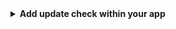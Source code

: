 <FancyStep step={props.step}>
    <details>
        <summary>
            <strong>Add update check within your app</strong>
        </summary>

        Velopack provides a simple way to check for updates and apply them. 
        The following show how to implement a basic update check within your application. 
        
        You can also split up the various methods to allow your users to control when to check for updates, download them, or apply them.

        ```csharp
        private static async Task UpdateMyApp()
        {
            var mgr = new UpdateManager("https://the.place/you-host/updates");

            // check for new version
            var newVersion = await mgr.CheckForUpdatesAsync();
            if (newVersion == null)
                return; // no update available

            // download new version
            await mgr.DownloadUpdatesAsync(newVersion);

            // install new version and restart app
            mgr.ApplyUpdatesAndRestart(newVersion);
        }
        ```
    </details>
</FancyStep>